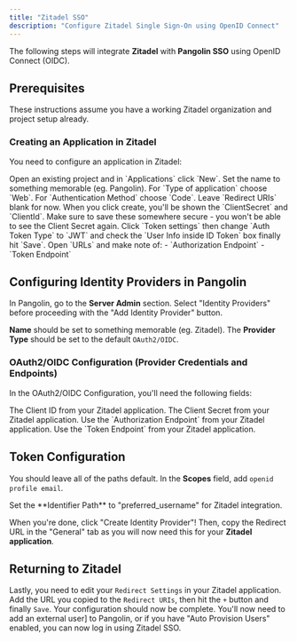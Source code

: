 ```yaml
---
title: "Zitadel SSO"
description: "Configure Zitadel Single Sign-On using OpenID Connect"
---
```


The following steps will integrate **Zitadel** with **Pangolin SSO** using OpenID Connect (OIDC).

## Prerequisites

These instructions assume you have a working Zitadel organization and project setup already.

### Creating an Application in Zitadel

You need to configure an application in Zitadel:

<Steps>
<Step title="Create New Application">
  Open an existing project and in `Applications` click `New`.
</Step>

<Step title="Configure Application">
  Set the name to something memorable (eg. Pangolin).
</Step>

<Step title="Set Application Type">
  For `Type of application` choose `Web`.
</Step>

<Step title="Set Authentication Method">
  For `Authentication Method` choose `Code`.
</Step>

<Step title="Leave Redirect URIs Blank">
  Leave `Redirect URIs` blank for now.
</Step>
</Steps>

<Note>
When you click create, you'll be shown the `ClientSecret` and `ClientId`. Make sure to save these somewhere secure - you won't be able to see the Client Secret again.
</Note>

<Steps>
<Step title="Configure Token Settings">
  Click `Token settings` then change `Auth Token Type` to `JWT` and check the `User Info inside ID Token` box finally hit `Save`.
</Step>

<Step title="Note Endpoints">
  Open `URLs` and make note of:
  - `Authorization Endpoint`
  - `Token Endpoint`
</Step>
</Steps>

## Configuring Identity Providers in Pangolin

In Pangolin, go to the **Server Admin** section. Select "Identity Providers" before proceeding with the "Add Identity Provider" button.

**Name** should be set to something memorable (eg. Zitadel). The **Provider Type** should be set to the default `OAuth2/OIDC`.

### OAuth2/OIDC Configuration (Provider Credentials and Endpoints)

In the OAuth2/OIDC Configuration, you'll need the following fields:

<ResponseField name="Client ID" type="string" required>
  The Client ID from your Zitadel application.
</ResponseField>

<ResponseField name="Client Secret" type="string" required>
  The Client Secret from your Zitadel application.
</ResponseField>

<ResponseField name="Authorization URL" type="string" required>
  Use the `Authorization Endpoint` from your Zitadel application.
</ResponseField>

<ResponseField name="Token URL" type="string" required>
  Use the `Token Endpoint` from your Zitadel application.
</ResponseField>

## Token Configuration

You should leave all of the paths default. In the **Scopes** field, add `openid profile email`.

<Note>
Set the **Identifier Path** to "preferred_username" for Zitadel integration.
</Note>

When you're done, click "Create Identity Provider"! Then, copy the Redirect URL in the "General" tab as you will now need this for your **Zitadel application**.

## Returning to Zitadel

Lastly, you need to edit your `Redirect Settings` in your Zitadel application. Add the URL you copied to the `Redirect URIs`, then hit the `+` button and finally `Save`. Your configuration should now be complete. You'll now need to add an external user] to Pangolin, or if you have "Auto Provision Users" enabled, you can now log in using Zitadel SSO.
